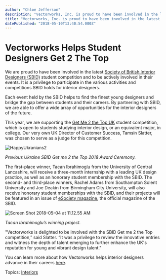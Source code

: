 ```yaml
---
author: "Chloe Jefferson"
description: "Vectorworks, Inc. is proud to have been involved in the latest Society of British Interior Designers (SBID) student competition."
title: "Vectorworks, Inc. is proud to have been involved in the latest Society of British Interior Designers (SBID) student competition." 
datePublished: "2018-05-10T13:40:54.000Z"
---
```

# Vectorworks Helps Student Designers Get 2 The Top

We are proud to have been involved in the latest [Society of British Interior Designers (SBID)](http://www.sbid.org/education/student-competition/) student competition and to be actively involved in their events. It is a privilege to participate in the various activities and competitions SBID holds for interior designers.

Each event held by the SBID helps to find the finest young designers and bridge the gap between students and their careers. By partnering with SBID, we are able to offer a wide array of opportunities for the interior designers of the future.

This year, we are supporting the [Get Me 2 the Top UK](http://www.sbid.org/education/student-competition-uk/) student competition, which is open to students studying interior design, or an equivalent major, in college. Our very own UK Director of Customer Success, Tamsin Slatter, was chosen to serve as a judge for this competition.

![HappyUkranians2](https://blog.vectorworks.net/hs-fs/hubfs/HappyUkranians2.jpg?width=1100&height=722&name=HappyUkranians2.jpg)

_Previous Ukraine SBID Get me 2 the Top 2018 Award Ceremony._

The first-place winner, Tacan Ibrahimoglu from the University of Central Lancashire, will receive a three-month internship with a leading UK design practice, as well as an honorary student membership with the SBID. The second- and third-place winners, Rachel Adams from Southampton Solent University and Joe Deakin from Birmingham City University, will also receive honorary student memberships with the SBID, and their projects will be featured in an issue of [eSociety magazine](https://www.sbid.org/publications/esociety/), the official magazine of the SBID.

![Screen Shot 2018-05-04 at 11.12.55 AM](https://blog.vectorworks.net/hs-fs/hubfs/Screen%20Shot%202018-05-04%20at%2011.12.55%20AM.png?width=1588&height=1456&name=Screen%20Shot%202018-05-04%20at%2011.12.55%20AM.png)

_Tacan Ibrahimoglu’s winning project._

"Vectorworks is delighted to be involved with the SBID Get me 2 the Top competition,” said Slatter. “It was a privilege to review the innovative entries and witness the depth of talent emerging to further enhance the UK's reputation for young and vibrant design talent."

You can learn more about how Vectorworks helps interior designers advance in their careers [here](http://www2.vectorworks.co.uk/interiordesignflipbookdownload).

 Topics: [Interiors](https://blog.vectorworks.net/topic/interiors) 

 